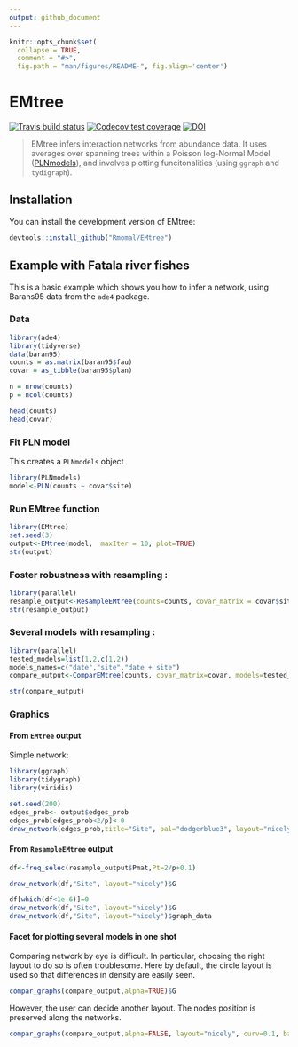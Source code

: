 ```yaml
---
output: github_document
---
```


<!-- README.md is generated from README.Rmd. Please edit that file -->

```r
knitr::opts_chunk$set(
  collapse = TRUE,
  comment = "#>",
  fig.path = "man/figures/README-", fig.align='center')

```
# EMtree

[![Travis build status](https://travis-ci.org/Rmomal/EMtree.svg?branch=master)](https://travis-ci.org/Rmomal/EMtree)
[![Codecov test coverage](https://codecov.io/gh/Rmomal/EMtree/branch/master/graph/badge.svg)](https://codecov.io/gh/Rmomal/EMtree?branch=master)
[![DOI](https://zenodo.org/badge/166967948.svg)](https://zenodo.org/badge/latestdoi/166967948)

> EMtree infers interaction networks from abundance data. It uses averages over spanning trees within a Poisson log-Normal Model ([PLNmodels](https://github.com/jchiquet/PLNmodels>)), and involves plotting funcitonalities (using `ggraph` and `tydigraph`).

## Installation

You can install the development version of EMtree:

``` r
devtools::install_github("Rmomal/EMtree")
```

## Example with Fatala river fishes

This is a basic example which shows you how to infer a network, using Barans95 data from the `ade4` package.

### Data


```r
library(ade4)
library(tidyverse)
data(baran95)
counts = as.matrix(baran95$fau)
covar = as_tibble(baran95$plan)

n = nrow(counts)
p = ncol(counts)
```
```r
head(counts)
head(covar)
```

### Fit PLN model
This creates a `PLNmodels` object
```r
library(PLNmodels)
model<-PLN(counts ~ covar$site)
```

### Run EMtree function

```r
library(EMtree)
set.seed(3)
output<-EMtree(model,  maxIter = 10, plot=TRUE)
str(output)
```

### Foster robustness with resampling :


```r
library(parallel)
resample_output<-ResampleEMtree(counts=counts, covar_matrix = covar$site , S=5, maxIter=10,cond.tol=1e-8, cores=1)
str(resample_output)
```

### Several models with resampling :


```r
library(parallel)
tested_models=list(1,2,c(1,2))
models_names=c("date","site","date + site")
compare_output<-ComparEMtree(counts, covar_matrix=covar, models=tested_models, m_names=models_names, Pt=0.15,  S=3, maxIter=5,cond.tol=1e-8,cores=1)

str(compare_output)
```
### Graphics
#### From `EMtree` output

Simple network:

```r
library(ggraph)
library(tidygraph)
library(viridis)

set.seed(200)
edges_prob<- output$edges_prob
edges_prob[edges_prob<2/p]<-0
draw_network(edges_prob,title="Site", pal="dodgerblue3", layout="nicely",curv=0.1)$G

```

#### From `ResampleEMtree` output

```r

df<-freq_selec(resample_output$Pmat,Pt=2/p+0.1)

draw_network(df,"Site", layout="nicely")$G

df[which(df<1e-6)]=0
draw_network(df,"Site", layout="nicely")$G
draw_network(df,"Site", layout="nicely")$graph_data

```

#### Facet for plotting several models in one shot

Comparing network by eye is difficult. In particular, choosing the right layout to do so is often troublesome. Here by default, the circle layout is used so that differences in density are easily seen.

```r
compar_graphs(compare_output,alpha=TRUE)$G
```

However, the user can decide another layout. The nodes position is preserved along the networks.

```r
compar_graphs(compare_output,alpha=FALSE, layout="nicely", curv=0.1, base_model="site")$G
```


